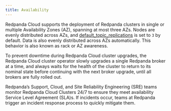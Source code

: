 ```yaml
---
title: Availability
---
```


<head>
    <meta name="title" content="Redpanda Cloud Availability  | Redpanda Docs"/>
    <meta name="description" content="Learn how Redpanda Cloud supports deploying Redpanda clusters in single or multiple Availability Zones (AZ)."/>
    <link rel="canonical" href="https://docs.redpanda.com/docs/deploy/deployment-option/cloud/security/cloud-security-architecture/availability/" />
</head>

Redpanda Cloud supports the deployment of Redpanda clusters in single or multiple
Availability Zones (AZ), spanning at most three AZs. Nodes are evenly distributed
across AZs, and [default_topic_replications](../../../../../../reference/cluster-properties#default_topic_replications)
is set to `3` by default. Data is also evenly distributed across AZs automatically. This behavior is also
known as rack or AZ awareness.

To prevent downtime during Redpanda Cloud cluster upgrades, the Redpanda Cloud
cluster operator slowly upgrades a single Redpanda broker at a time, and always
waits for the health of the cluster to return to its nominal state before
continuing with the next broker upgrade, until all brokers are fully rolled out.

Redpanda’s Support, Cloud, and Site Reliability Engineering (SRE) teams monitor
Redpanda Cloud Clusters 24/7 to ensure they meet availability Service Level
Agreement (SLA)s. If incidents occur, teams at Redpanda trigger an incident
response process to quickly mitigate them.
